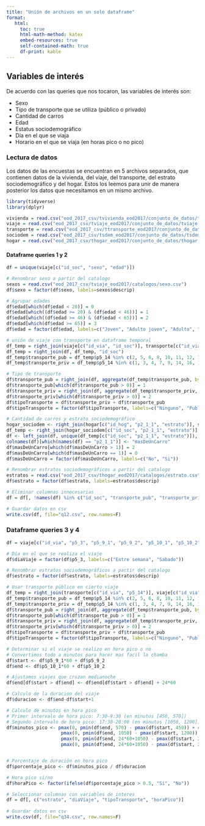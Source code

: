 ```yaml
---
title: "Unión de archivos en un solo dataframe"
format:
   html:
     toc: true
     html-math-method: katex
     embed-resources: true
     self-contained-math: true
     df-print: kable
---
```



## Variables de interés

De acuerdo con las queries que nos tocaron, las variables de interés son:

* Sexo
* Tipo de transporte que se utiliza (público o privado)
* Cantidad de carros
* Edad
* Estatus sociodemográfico
* Día en el que se viaja
* Horario en el que se viaja (en horas pico o no pico)

### Lectura de datos

Los datos de las encuestas se encuentran en 5 archivos separados, que contienen datos de la vivienda, del viaje, del transporte, del estrato sociodemográfico y del hogar. Estos los leemos para unir de manera posterior los datos que necesitamos en un mismo archivo.

```r
library(tidyverse)
library(dplyr)

vivienda = read.csv("eod_2017_csv/tvivienda_eod2017/conjunto_de_datos/tvivienda.csv")
viaje = read.csv("eod_2017_csv/tviaje_eod2017/conjunto_de_datos/tviaje.csv")
transporte = read.csv("eod_2017_csv/ttransporte_eod2017/conjunto_de_datos/ttransporte.csv")
sociodem = read.csv("eod_2017_csv/tsdem_eod2017/conjunto_de_datos/tsdem.csv")
hogar = read.csv("eod_2017_csv/thogar_eod2017/conjunto_de_datos/thogar.csv")
```

#### Dataframe queries 1 y 2

```r
df = unique(viaje[c("id_soc", "sexo", "edad")])

# Renombrar sexo a partir del catalogo
sexos = read.csv("eod_2017_csv/tviaje_eod2017/catalogos/sexo.csv")
df$sexo = factor(df$sexo, labels=sexos$descrip)

# Agrupar edades
df$edad[which(df$edad < 20)] = 0
df$edad[which((df$edad >= 20) & (df$edad < 46))] = 1
df$edad[which((df$edad >= 46) & (df$edad < 65))] = 2
df$edad[which(df$edad >= 65)] = 3
df$edad = factor(df$edad, labels=c("Joven", "Adulto joven", "Adulto", "Adulto mayor"))

# unión de viaje con transporte en dataframe temporal
df_temp = right_join(viaje[c("id_via", "id_soc")], transporte[c("id_via", "p5_14")], "id_via")
df_temp = right_join(df, df_temp, "id_soc")
df_temp$transporte_pub = df_temp$p5_14 %in% c(2, 5, 6, 8, 10, 11, 12, 13, 15)
df_temp$transporte_priv = df_temp$p5_14 %in% c(1, 3, 4, 7, 9, 14, 16, 17, 18, 19)

# Tipo de transporte
df$transporte_pub = right_join(df, aggregate(df_temp$transporte_pub, by = list(id_soc = df_temp$id_soc), FUN=sum), "id_soc")$x
df$transporte_pub[which(df$transporte_pub > 0)] = 1
df$transporte_priv = right_join(df, aggregate(df_temp$transporte_priv, by = list(id_soc = df_temp$id_soc), FUN=sum), "id_soc")$x
df$transporte_priv[which(df$transporte_priv > 0)] = 2
df$tipoTransporte = df$transporte_priv + df$transporte_pub
df$tipoTransporte = factor(df$tipoTransporte, labels=c("Ninguno", "Publico", "Privado", "Publico y privado"))

# Cantidad de carros y estrato sociodemográfico
hogar_sociodem <- right_join(hogar[c("id_hog", "p2_1_1", "estrato")], sociodem[c("id_soc", "id_hog")], "id_hog")
df_temp <- right_join(hogar_sociodem[c("id_soc", "p2_1_1", "estrato")], viaje["id_soc"], "id_soc")
df <- left_join(df, unique(df_temp[c("id_soc", "p2_1_1", "estrato")]), "id_soc")
colnames(df)[which(names(df) == "p2_1_1")] <- "masDeUnCarro"
df$masDeUnCarro[which(df$masDeUnCarro > 1)] = 2
df$masDeUnCarro[which(df$masDeUnCarro == 1)] = 0
df$masDeUnCarro = factor(df$masDeUnCarro, labels=c("No", "Si"))

# Renombrar estratos sociodemográficos a partir del catalogo
estratos = read.csv("eod_2017_csv/thogar_eod2017/catalogos/estrato.csv")
df$estrato = factor(df$estrato, labels=estratos$descrip)

# Eliminar columnas innecesarias
df = df[, !names(df) %in% c("id_soc", "transporte_pub", "transporte_priv")]

# Guardar datos en csv
write.csv(df, file="q12.csv", row.names=F)
```

### Dataframe queries 3 y 4

```r
df = viaje[c("id_via", "p5_3", "p5_9_1", "p5_9_2", "p5_10_1", "p5_10_2", "estrato")]

# Día en el que se realiza el viaje
df$diaViaje = factor(df$p5_3, labels=c("Entre semana", "Sabado"))

# Renombrar estratos sociodemográficos a partir del catalogo
df$estrato = factor(df$estrato, labels=estratos$descrip)

# Usar transporte público en cierto viaje
df_temp = right_join(transporte[c("id_via", "p5_14")], viaje[c("id_via")], "id_via") # Medio de transportes por viaje
df_temp$transporte_pub = df_temp$p5_14 %in% c(2, 5, 6, 8, 10, 11, 12, 13, 15)
df_temp$transporte_priv = df_temp$p5_14 %in% c(1, 3, 4, 7, 9, 14, 16, 17, 18, 19)
df$transporte_pub = right_join(df, aggregate(df_temp$transporte_pub, by=list(id_via=df_temp$id_via), FUN=sum), "id_via")$x
df$transporte_pub[which(df$transporte_pub > 0)] = 1
df$transporte_priv = right_join(df, aggregate(df_temp$transporte_priv, by=list(id_via=df_temp$id_via), FUN=sum), "id_via")$x
df$transporte_priv[which(df$transporte_priv > 0)] = 2
df$tipoTransporte = df$transporte_priv + df$transporte_pub
df$tipoTransporte = factor(df$tipoTransporte, labels=c("Ninguno", "Publico", "Privado", "Publico y privado"))

# Determinar si el viaje se realizo en hora pico o no
# Convertimos todo a minutos para hacer mas facil la chamba
df$start <- df$p5_9_1*60 + df$p5_9_2
df$end <- df$p5_10_1*60 + df$p5_10_2

# Ajustamos viajes que cruzan medianoche
df$end[df$start > df$end] <- df$end[df$start > df$end] + 24*60

# Calculo de la duracion del viaje
df$duracion <- df$end-df$start+1

# Calculo de minutos en hora pico
# Primer intervalo de hora pico: 7:30-9:30 (en minutos [450, 570])
# Segundo intervalo de hora pico: 17:30-20:00 (en minutos [1050, 1200])
df$minutos_pico <- pmax(0, pmin(df$end, 570) - pmax(df$start, 450)) + # traslape primera hora pico
                    pmax(0, pmin(df$end, 1050) - pmax(df$start, 1200)) + # traslape segunda hora pico
                    pmax(0, pmin(df$end, 24*60+1050) - pmax(df$start, 24*60+1200)) + # traslape primera hora pico dia siguiente
                    pmax(0, pmin(df$end, 24*60+1050) - pmax(df$start, 24*60+1200)) # traslape segunda hora pico dia siguiente


# Porcentaje de duración en hora pico
df$porcentaje_pico <- df$minutos_pico / df$duracion

# Hora pico sí/no
df$horaPico <- factor(ifelse(df$porcentaje_pico > 0.5, "Si", "No"))

# Seleccionar columnas con variables de interes
df = df[, c("estrato", "diaViaje", "tipoTransporte", "horaPico")]
  
# Guardar datos en csv
write.csv(df, file="q34.csv", row.names=F)
```
